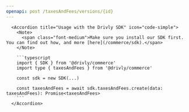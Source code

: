 ```yaml
---
openapi: post /taxesAndFees/versions/{id}
---
```


      <Accordion title="Usage with the Drivly SDK" icon="code-simple">
        <Note>
          <span class="font-medium">Make sure you install our SDK first. You can find out how, and more [here](/commerce/sdk).</span>
        </Note>

        ```typescript
        import { SDK } from '@drivly/commerce'
        import type { taxesAndFees } from '@drivly/commerce'

        const sdk = new SDK(...)

        const taxesAndFees = await sdk.taxesAndFees.create(data: taxesAndFees): Promise<taxesAndFees>
        ```
      </Accordion>
